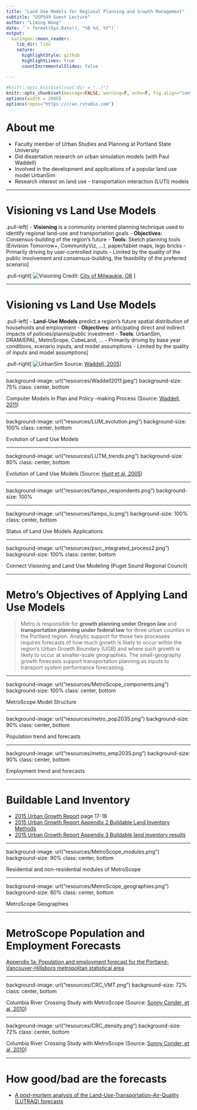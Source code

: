 ```yaml
---
title: "Land Use Models for Regional Planning and Growth Management"
subtitle: "USP549 Guest Lecture"
author: "Liming Wang"
date: '`r format(Sys.Date(), "%B %d, %Y")`'
output:
  xaringan::moon_reader:
    lib_dir: libs
    nature:
      highlightStyle: github
      highlightLines: true
      countIncrementalSlides: false
      
---
```


```r
#knitr::opts_knit$set(root.dir = "../")
knitr::opts_chunk$set(message=FALSE, warning=F, echo=F, fig.align="center")
options(width = 2000)
options(repos="https://cran.rstudio.com")
```

# About me

- Faculty member of Urban Studies and Planning at Portland State University
- Did dissertation research on urban simulation models (with Paul Waddell)
- Involved in the development and applications of a popular land use model UrbanSim
- Research interest on land use - transportation interaction (LUTI) models

---

# Visioning vs Land Use Models

.pull-left[
- **Visioning** is a community oriented planning technique used to identify regional land-use and transportation goals
- **Objectives**: Consensus-building of the region's future
- **Tools**: Sketch planning tools (Envision Tomorrow+, CommunityViz, ...), paper/tablet maps, lego bricks
- Primarily driving by user-controlled inputs
- Limited by the quality of the public involvement and consensus-building, the feasibility of the preferred scenario
]

.pull-right[
![Visioning](resources/james_rojas_event.jpg)
Credit: [City of Milwaukie, OR](https://www.milwaukieoregon.gov/planning/visioning-place-it) 
]

---

# Visioning vs Land Use Models

.pull-left[
- **Land-Use Models** predict a region’s future spatial distribution of households and employment 
- **Objectives**: anticipating direct and indirect impacts of policies/planns/public investment
- **Tools**: UrbanSim, DRAM/EPAL, MetroScope, CubeLand, ...
- Primarily driving by base year conditions, scenario inputs, and model assumptions
- Limited by the quality of inputs and model assumptions
]

.pull-right[
![UrbanSim](resources/UrbanSim-Choice-Process.png)
Source: [Waddell, 2005](https://www.researchgate.net/publication/228740459_Confronting_the_bane_of_endogeneity_in_modelling_urban_social_dynamics)
]

---

background-image: url("resources/Waddell2011.jpeg")
background-size: 75%
class: center, bottom

Computer Models in Plan and Policy -making Process (Source: [Waddell, 2011](http://www.tandfonline.com/doi/abs/10.1080/01441647.2010.525671))

---

background-image: url("resources/LUM_evolution.png")
background-size: 100%
class: center, bottom

Evolution of Land Use Models

---

background-image: url("resources/LUTM_trends.png")
background-size: 80%
class: center, bottom

Evolution of Land Use Models (Source: [Hunt et al, 2005](http://www.tandfonline.com/doi/abs/10.1080/0144164052000336470))

---

background-image: url("resources/fampo_respondents.png")
background-size: 100%

---

background-image: url("resources/fampo_lu.png")
background-size: 100%
class: center, bottom

Status of Land Use Models Applications

---

background-image: url("resources/psrc_integrated_process2.png")
background-size: 100%
class: center, bottom

Connect Visioning and Land Use Modeling (Puget Sound Regional Council)

---

# Metro's Objectives of Applying Land Use Models

> Metro is responsible for **growth planning under Oregon law** and **transportation planning under federal law** for three urban counties in the Portland region.  Analytic support for those two processes requires forecasts of how much growth is likely to occur within the region’s Urban Growth Boundary (UGB) and where such growth is likely to occur at smaller-scale geographies.  The small-geography growth forecasts support transportation planning as inputs to transport system performance forecasting. 

---

background-image: url("resources/MetroScope_components.png")
background-size: 100%
class: center, bottom

MetroScope Model Structure

---

background-image: url("resources/metro_pop2035.png")
background-size: 90%
class: center, bottom

Population trend and forecasts

---

background-image: url("resources/metro_emp2035.png")
background-size: 90%
class: center, bottom

Employment trend and forecasts

---

# Buildable Land Inventory

- [2015 Urban Growth Report](http://www.oregonmetro.gov/urban-growth-report) page 17-18
- [2015 Urban Growth Report Appendix 2 Buildable Land Inventory Methods](http://www.oregonmetro.gov/sites/default/files/2014UGR-Appendix-2-BLI-methods-Final.pdf)
- [2015 Urban Growth Report Appendix 3 Buildable land inventory results](http://www.oregonmetro.gov/sites/default/files/2014UGR-Appendix-2-BLI-methods-Final.pdf)

---

background-image: url("resources/MetroScope_modules.png")
background-size: 90%
class: center, bottom

Residential and non-residential modules of MetroScope

---

background-image: url("resources/MetroScope_geographies.png")
background-size: 80%
class: center, bottom

MetroScope Geographies

---

# MetroScope Population and Employment Forecasts

[Appendix 1a: Population and employment forecast for the Portland-Vancouver-Hillsboro
metropolitan statistical area](http://www.oregonmetro.gov/sites/default/files/2014UGR-Appendix-1a-forecast-Final.pdf)

---

background-image: url("resources/CRC_VMT.png")
background-size: 72%
class: center, bottom

Columbia River Crossing Study with MetroScope (Source: [Sonny Conder, et al, 2010](http://www.oregonmetro.gov/sites/default/files/10272010_CRC_economic_impacts_tolling.pdf))

---

background-image: url("resources/CRC_density.png")
background-size: 72%
class: center, bottom

Columbia River Crossing Study with MetroScope (Source: [Sonny Conder, et al, 2010](http://www.oregonmetro.gov/sites/default/files/10272010_CRC_economic_impacts_tolling.pdf))

---

# How good/bad are the forecasts

- [A post-mortem analysis of the Land-Use-Transportation-Air-Quality (LUTRAQ) forecasts](https://sapporo.usp.pdx.edu/rstudio/files/LUTRAQ/docs/ACSP_LUTRAQ_slides.html)
